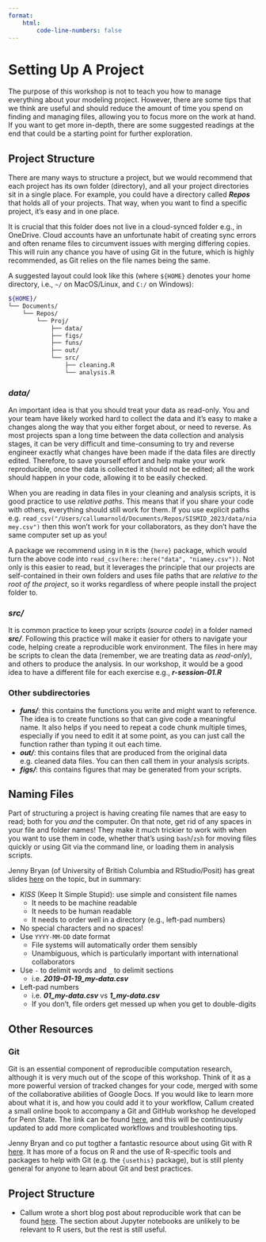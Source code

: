 ```yaml
---
format:
    html:
        code-line-numbers: false
---
```


# Setting Up A Project {.unnumbered}

The purpose of this workshop is not to teach you how to manage everything about your modeling project.
However, there are some tips that we think are useful and should reduce the amount of time you spend on finding and managing files, allowing you to focus more on the work at hand.
If you want to get more in-depth, there are some suggested readings at the end that could be a starting point for further exploration.

## Project Structure

There are many ways to structure a project, but we would recommend that each project has its own folder (directory), and all your project directories sit in a single place.
For example, you could have a directory called ***Repos*** that holds all of your projects.
That way, when you want to find a specific project, it's easy and in one place.

::: {.callout-important}
It is crucial that this folder does not live in a cloud-synced folder e.g., in OneDrive.
Cloud accounts have an unfortunate habit of creating sync errors and often rename files to circumvent issues with merging differing copies.
This will ruin any chance you have of using Git in the future, which is highly recommended, as Git relies on the file names being the same.
:::

A suggested layout could look like this (where `${HOME}` denotes your home directory, i.e., `~/` on MacOS/Linux, and `C:/` on Windows):

```bash
${HOME}/
└── Documents/
    └── Repos/
        └── Proj/
            ├── data/
            ├── figs/
            ├── funs/
            ├── out/
            └── src/
                ├── cleaning.R
                └── analysis.R
```

### ***data/***

An important idea is that you should treat your data as read-only.
You and your team have likely worked hard to collect the data and it’s easy to make a changes along the way that you either forget about, or need to reverse.
As most projects span a long time between the data collection and analysis stages, it can be very difficult and time-consuming to try and reverse engineer exactly what changes have been made if the data files are directly edited.
Therefore, to save yourself effort and help make your work reproducible, once the data is collected it should not be edited; all the work should happen in your code, allowing it to be easily checked.

::: {.callout-tip}
When you are reading in data files in your cleaning and analysis scripts, it is good practice to use *relative paths*.
This means that if you share your code with others, everything should still work for them.
If you use explicit paths e.g. `read_csv("/Users/callumarnold/Documents/Repos/SISMID_2023/data/niamey.csv")` then this won't work for your collaborators, as they don't have the same computer set up as you!

A package we recommend using in `R` is the `{here}` package, which would turn the above code into `read_csv(here::here("data", "niamey.csv"))`.
Not only is this easier to read, but it leverages the principle that our projects are self-contained in their own folders and uses file paths that are *relative to the root of the project*, so it works regardless of where people install the project folder to.
:::

### ***src/***

It is common practice to keep your scripts (*source code*) in a folder named ***src/***.
Following this practice will make it easier for others to navigate your code, helping create a reproducible work environment.
The files in here may be scripts to clean the data (remember, we are treating data as *read-only*), and others to produce the analysis.
In our workshop, it would be a good idea to have a different file for each exercise e.g., ***r-session-01.R***

### Other subdirectories

- ***funs/***: this contains the functions you write and might want to reference.
The idea is to create functions so that can give code a meaningful name.
It also helps if you need to repeat a code chunk multiple times, especially if you need to edit it at some point, as you can just call the function rather than typing it out each time.
- ***out/***: this contains files that are produced from the original data e.g. cleaned data files.
You can then call them in your analysis scripts.
- ***figs/***: this contains figures that may be generated from your scripts.

## Naming Files

Part of structuring a project is having creating file names that are easy to read; both for you *and* the computer.
On that note, get rid of any spaces in your file and folder names!
They make it much trickier to work with when you want to use them in code, whether that's using `bash`/`zsh` for moving files quickly or using Git via the command line, or loading them in analysis scripts.

Jenny Bryan (of University of British Columbia and RStudio/Posit) has great slides [here](https://speakerdeck.com/jennybc/how-to-name-files) on the topic, but in summary:

- *KISS* (Keep It Simple Stupid): use simple and consistent file names
    - It needs to be machine readable
    - It needs to be human readable
    - It needs to order well in a directory (e.g., left-pad numbers)
- No special characters and no spaces!
- Use `YYYY-MM-DD` date format
    - File systems will automatically order them sensibly
    - Unambiguous, which is particularly important with international collaborators 
- Use `-` to delimit words and `_` to delimit sections
    - i.e. ***2019-01-19_my-data.csv***
- Left-pad numbers
    - i.e. ***01_my-data.csv*** vs ***1_my-data.csv***
    - If you don’t, file orders get messed up when you get to double-digits

## Other Resources
### Git

Git is an essential component of reproducible computation research, although it is very much out of the scope of this workshop.
Think of it as a more powerful version of tracked changes for your code, merged with some of the collaborative abilities of Google Docs.
If you would like to learn more about what it is, and how you could add it to your workflow, Callum created a small online book to accompany a Git and GitHub workshop he developed for Penn State.
The link can be found [here](https://psu-git.callumarnold.com/), and this will be continuously updated to add more complicated workflows and troubleshooting tips.

Jenny Bryan and co put togther a fantastic resource about using Git with R [here](https://happygitwithr.com/).
It has more of a focus on R and the use of R-specific tools and packages to help with Git (e.g. the `{usethis}` package), but is still plenty general for anyone to learn about Git and best practices.

## Project Structure

- Callum wrote a short blog post about reproducible work that can be found [here](https://callumarnold.com/posts/2019-08-15-an-introduction-to-reproducible-research/repro-research#structuring-a-project).
The section about Jupyter notebooks are unlikely to be relevant to R users, but the rest is still useful.
